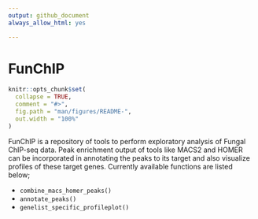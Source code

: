 ```yaml
---
output: github_document
always_allow_html: yes

---
```


# FunChIP 


<!-- <!-- badges: start --> 
<!-- [![Lifecycle: experimental](https://img.shields.io/badge/lifecycle-experimental-orange.svg)](https://www.tidyverse.org/lifecycle/#experimental) -->

<!-- README.md is generated from README.Rmd. Please edit that file -->

```r
knitr::opts_chunk$set(
  collapse = TRUE,
  comment = "#>",
  fig.path = "man/figures/README-",
  out.width = "100%"
)
```

FunChIP is a repository of tools to perform exploratory analysis of Fungal ChIP-seq data. Peak enrichment output of tools like  MACS2 and HOMER can be incorporated in annotating the peaks to its target and also visualize profiles of these target genes. Currently available functions are listed below;


- `combine_macs_homer_peaks()`
- `annotate_peaks()`
- `genelist_specific_profileplot()`




